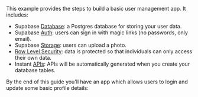 This example provides the steps to build a basic user management app. It includes:

- Supabase [Database](/docs/guides/database): a Postgres database for storing your user data.
- Supabase [Auth](/docs/guides/auth): users can sign in with magic links (no passwords, only email).
- Supabase [Storage](/docs/guides/storage): users can upload a photo.
- [Row Level Security](/docs/guides/auth#row-level-security): data is protected so that individuals can only access their own data.
- Instant [APIs](/docs/guides/database/api): APIs will be automatically generated when you create your database tables.

By the end of this guide you'll have an app which allows users to login and update some basic profile details:

